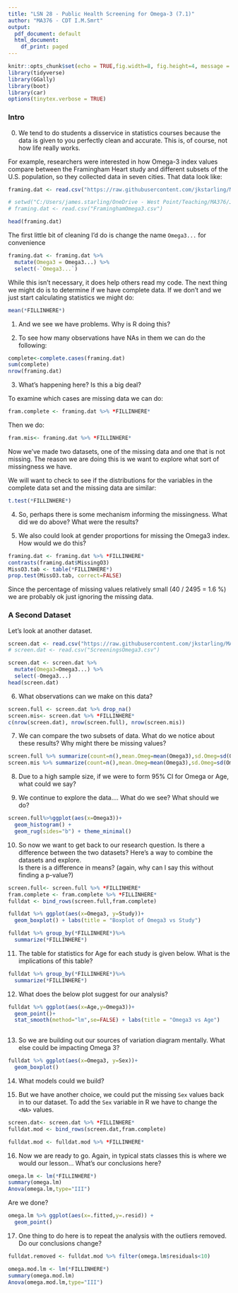 ```yaml
---
title: "LSN 28 - Public Health Screening for Omega-3 (7.1)"
author: "MA376 - CDT I.M.Smrt"
output:
  pdf_document: default
  html_document:
    df_print: paged
---
```


```r
knitr::opts_chunk$set(echo = TRUE,fig.width=8, fig.height=4, message = FALSE, warning = FALSE)#, fig.show = "hide")
library(tidyverse)
library(GGally)
library(boot)
library(car)
options(tinytex.verbose = TRUE)
```

### Intro

(0) We tend to do students a disservice in statistics courses because the data is given to you perfectly clean and accurate.  This is, of course, not how life really works.


For example, researchers were interested in how Omega-3 index values compare between the Framingham Heart study and different subsets of the U.S. population, so they collected data in seven cities.  That data look like:
```r
framing.dat <- read.csv("https://raw.githubusercontent.com/jkstarling/MA376/main/FraminghamOmega3.csv")

# setwd("C:/Users/james.starling/OneDrive - West Point/Teaching/MA376/JimsLessons_AY23-1/BlockIV_New/")
# framing.dat <- read.csv("FraminghamOmega3.csv")

head(framing.dat)
```

The first little bit of cleaning I'd do is change the name `Omega3...` for convenience

```r
framing.dat <- framing.dat %>% 
  mutate(Omega3 = Omega3...) %>%
  select(-`Omega3...`)
```

While this isn't necessary, it does help others read my code.  The next thing we might do is to determine if we have complete data.  If we don't and we just start calculating statistics we might do:

```r
mean(*FILLINHERE*)
```
(1) And we see we have problems.  Why is R doing this?


\vspace{.5in}


(2) To see how many observations have NAs in them we can do the following:

```r
complete<-complete.cases(framing.dat)
sum(complete)
nrow(framing.dat)
```

(3) What's happening here? Is this a big deal?


\vspace{0.5in}


To examine which cases are missing data we can do:

```r
fram.complete <- framing.dat %>% *FILLINHERE*
```

Then we do:
```r
fram.mis<- framing.dat %>% *FILLINHERE*
```

Now we've made two datasets, one of the missing data and one that is not missing.  The reason we are doing this is we want to explore what sort of missingness we have. 

We will want to check to see if the distributions for the variables in the complete data set and the missing data are similar:

```r
t.test(*FILLINHERE*)
```

(4) So, perhaps there is some mechanism informing the missingness. What did we do above? What were the results? 


\vspace{0.5in}


(5) We also could look at gender proportions for missing the Omega3 index.  How would we do this?


```r
framing.dat <- framing.dat %>% *FILLINHERE*
contrasts(framing.dat$MissingO3)
MissO3.tab <- table(*FILLINHERE*)
prop.test(MissO3.tab, correct=FALSE)
```

\vspace{1.0in}

Since the percentage of missing values relatively small (40 / 2495 = 1.6 \%) we are probably ok just ignoring the missing data. 

### A Second Dataset
Let's look at another dataset.

```r
screen.dat <- read.csv("https://raw.githubusercontent.com/jkstarling/MA376/main/ScreeningsOmega3.csv")
# screen.dat <- read.csv("ScreeningsOmega3.csv")

screen.dat <- screen.dat %>%
  mutate(Omega3=Omega3...) %>%
  select(-Omega3...)
head(screen.dat)
```
(6) What observations can we make on this data? 



\vspace{0.5in}


```r
screen.full <- screen.dat %>% drop_na()
screen.mis<- screen.dat %>% *FILLINHERE*
c(nrow(screen.dat), nrow(screen.full), nrow(screen.mis))
```

(7) We can compare the two subsets of data. What do we notice about these results?  Why might there be missing values?

```r
screen.full %>% summarize(count=n(),mean.Omeg=mean(Omega3),sd.Omeg=sd(Omega3),mean.age=mean(Age),sd.age=sd(Age))
screen.mis %>% summarize(count=n(),mean.Omeg=mean(Omega3),sd.Omeg=sd(Omega3),mean.age=mean(Age),sd.age=sd(Age))
```


\vspace{0.5in}


(8) Due to a high sample size, if we were to form 95\% CI for Omega or Age, what could we say?


\vspace{0.5in}



(9) We continue to explore the data.... What do we see?  What should we do?

```r
screen.full%>%ggplot(aes(x=Omega3))+
  geom_histogram() + 
  geom_rug(sides="b") + theme_minimal()
```


\vspace{0.5in}

(10) So now we want to get back to our research question.  Is there a difference between the two datasets?  Here's a way to combine the datasets and explore.  
Is there is a difference in means? (again, why can I say this without finding a p-value?)

```r
screen.full<- screen.full %>% *FILLINHERE*
fram.complete <- fram.complete %>% *FILLINHERE*
fulldat <- bind_rows(screen.full,fram.complete)
```

```r
fulldat %>% ggplot(aes(x=Omega3, y=Study))+
  geom_boxplot() + labs(title = "Boxplot of Omega3 vs Study")
```

```r
fulldat %>% group_by(*FILLINHERE*)%>%
  summarize(*FILLINHERE*)
```



\vspace{.5in}

(11) The table for statistics for Age for each study is given below. What is the implications of this table? 

```r
fulldat %>% group_by(*FILLINHERE*)%>%
  summarize(*FILLINHERE*)
```



\vspace{.5in}


(12) What does the below plot suggest for our analysis?

```r
fulldat %>% ggplot(aes(x=Age,y=Omega3))+
  geom_point()+
  stat_smooth(method="lm",se=FALSE) + labs(title = "Omega3 vs Age")
  
```


\vspace{.5in}

(13) So we are building out our sources of variation diagram mentally.  What else could be impacting Omega 3?

```r
fulldat %>% ggplot(aes(x=Omega3, y=Sex))+
  geom_boxplot()
```


\vspace{.5in}


(14) What models could we build? 



\vspace{0.5in}

(15) But we have another choice, we could put the missing `Sex` values back in to our dataset. 
To add the `Sex` variable in R we have to change the `<NA>` values.

```r
screen.dat<- screen.dat %>% *FILLINHERE*
fulldat.mod <- bind_rows(screen.dat,fram.complete)

fulldat.mod <- fulldat.mod %>% *FILLINHERE*
```


(16) Now we are ready to go.  Again, in typical stats classes this is where we would \textit{start} our lesson... 
What's our conclusions here?

```r
omega.lm <- lm(*FILLINHERE*)
summary(omega.lm)
Anova(omega.lm,type="III")
```

\vspace{0.5in}


Are we done?

```r
omega.lm %>% ggplot(aes(x=.fitted,y=.resid)) +
  geom_point()
```

(17) One thing to do here is to repeat the analysis with the outliers removed. Do our conclusions change?

```r
fulldat.removed <- fulldat.mod %>% filter(omega.lm$residuals<10)
```

```r
omega.mod.lm <- lm(*FILLINHERE*)
summary(omega.mod.lm)
Anova(omega.mod.lm,type="III")
```

\vspace{0.5in}
